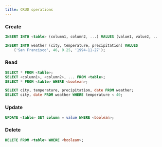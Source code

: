 ```yaml
---
title: CRUD operations
---
```


### Create

```sql
INSERT INTO <table> (column1, column2, ...) VALUES (value1, value2, ...), (value3, value4, ...);

INSERT INTO weather (city, temperature, precipitation) VALUES
    ('San Francisco', 46, 0.25, '1994-11-27');
```

### Read

```sql
SELECT * FROM <table>;
SELECT <column1>, <column2>, ... FROM <table>;
SELECT * FROM <table> WHERE <boolean>;

SELECT city, temperature, precipitation, date FROM weather;
SELECT city, date FROM weather WHERE temperature < 40;
```

### Update

```sql
UPDATE <table> SET column = value WHERE <boolean>;
```

### Delete

```sql
DELETE FROM <table> WHERE <boolean>;
```
